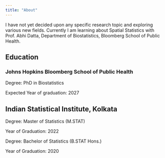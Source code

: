 ```yaml
---
title: "About"
---
```


I have not yet decided upon any specific research topic and exploring various new fields. Currently I am learning about Spatial Statistics with Prof. Abhi Datta, Department of Biostatistics, Bloomberg School of Public Health.

## Education

### Johns Hopkins Bloomberg School of Public Health

Degree: PhD in Biostatistics 

Expected Year of graduation: 2027

## Indian Statistical Institute, Kolkata

Degree: Master of Statistics (M.STAT)

Year of Graduation: 2022


Degree: Bachelor of Statistics (B.STAT Hons.)

Year of Graduation: 2020